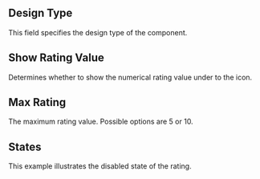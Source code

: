 
## Design Type

This field specifies the design type of the component.

<Type />

## Show Rating Value

Determines whether to show the numerical rating value under to the icon.

<ShowRatingValue />

## Max Rating

The maximum rating value. Possible options are 5 or 10.

<MaxRating />

## States

This example illustrates the disabled state of the rating.

<State />
